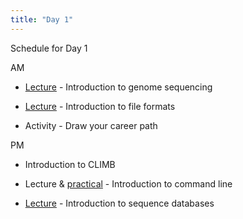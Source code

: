 ```yaml
---
title: "Day 1"
---
```


Schedule for Day 1

AM

* [Lecture](20190102_how_we_sequence.pdf) - Introduction to genome sequencing

* [Lecture](20190111-fileformats.pdf) - Introduction to file formats

* Activity - Draw your career path

PM

* Introduction to CLIMB

* Lecture & [practical](command-line-practical.html) - Introduction to command line

* [Lecture](20190324-Day_1-International-Sequence-Database) - Introduction to sequence databases